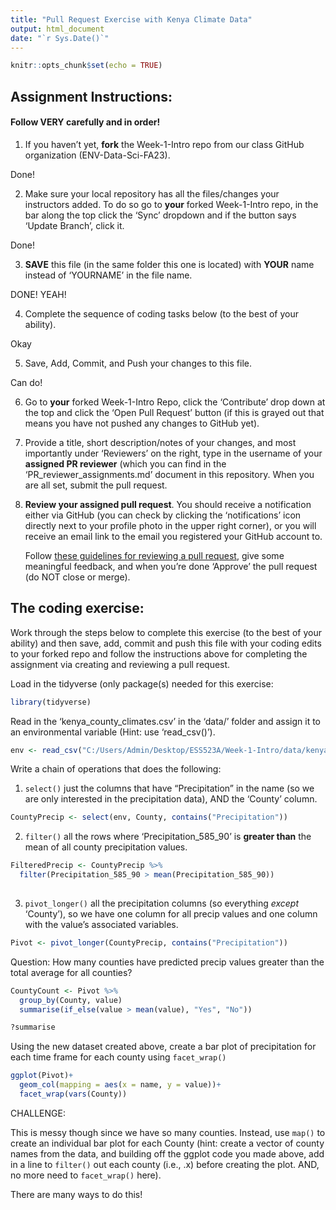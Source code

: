 ```yaml
---
title: "Pull Request Exercise with Kenya Climate Data"
output: html_document
date: "`r Sys.Date()`"
---
```


```r
knitr::opts_chunk$set(echo = TRUE)
```

## Assignment Instructions:

#### Follow VERY carefully and in order!

1.  If you haven't yet, **fork** the Week-1-Intro repo from our class GitHub organization (ENV-Data-Sci-FA23).

Done!

2.  Make sure your local repository has all the files/changes your instructors added. To do so go to **your** forked Week-1-Intro repo, in the bar along the top click the 'Sync' dropdown and if the button says 'Update Branch', click it.

Done!

3.  **SAVE** this file (in the same folder this one is located) with **YOUR** name instead of 'YOURNAME' in the file name.

DONE! YEAH!

4.  Complete the sequence of coding tasks below (to the best of your ability).

Okay

5.  Save, Add, Commit, and Push your changes to this file.

Can do!

6.  Go to **your** forked Week-1-Intro Repo, click the 'Contribute' drop down at the top and click the 'Open Pull Request' button (if this is grayed out that means you have not pushed any changes to GitHub yet).

7.  Provide a title, short description/notes of your changes, and most importantly under 'Reviewers' on the right, type in the username of your **assigned PR reviewer** (which you can find in the 'PR_reviewer_assignments.md' document in this repository. When you are all set, submit the pull request.

8.  **Review your assigned pull request**. You should receive a notification either via GitHub (you can check by clicking the 'notifications' icon directly next to your profile photo in the upper right corner), or you will receive an email link to the email you registered your GitHub account to.

    Follow [these guidelines for reviewing a pull request](https://docs.github.com/en/pull-requests/collaborating-with-pull-requests/reviewing-changes-in-pull-requests/reviewing-proposed-changes-in-a-pull-request), give some meaningful feedback, and when you're done 'Approve' the pull request (do NOT close or merge).

## The coding exercise:

Work through the steps below to complete this exercise (to the best of your ability) and then save, add, commit and push this file with your coding edits to your forked repo and follow the instructions above for completing the assignment via creating and reviewing a pull request.

Load in the tidyverse (only package(s) needed for this exercise:

```r
library(tidyverse)
```

Read in the 'kenya_county_climates.csv' in the 'data/' folder and assign it to an environmental variable (Hint: use 'read_csv()').

```r
env <- read_csv("C:/Users/Admin/Desktop/ESS523A/Week-1-Intro/data/kenya_county_climates.csv")
```

Write a chain of operations that does the following:

1.  `select()` just the columns that have "Precipitation" in the name (so we are only interested in the precipitation data), AND the 'County' column.


```r
CountyPrecip <- select(env, County, contains("Precipitation"))
```



2.  `filter()` all the rows where 'Precipitation_585_90' is **greater than** the mean of all county precipitation values.

```r
FilteredPrecip <- CountyPrecip %>%
  filter(Precipitation_585_90 > mean(Precipitation_585_90))
  
```


3.  `pivot_longer()` all the precipitation columns (so everything *except* 'County'), so we have one column for all precip values and one column with the value's associated variables.

```r

Pivot <- pivot_longer(CountyPrecip, contains("Precipitation"))


```

Question: How many counties have predicted precip values greater than the total average for all counties?

```r
CountyCount <- Pivot %>%
  group_by(County, value)
  summarise(if_else(value > mean(value), "Yes", "No"))
```


```r
?summarise
```



Using the new dataset created above, create a bar plot of precipitation for each time frame for each county using `facet_wrap()`

```r
ggplot(Pivot)+
  geom_col(mapping = aes(x = name, y = value))+
  facet_wrap(vars(County))
```


CHALLENGE:

This is messy though since we have so many counties. Instead, use `map()` to create an individual bar plot for each County (hint: create a vector of county names from the data, and building off the ggplot code you made above, add in a line to `filter()` out each county (i.e., .x) before creating the plot. AND, no more need to `facet_wrap()` here).

There are many ways to do this!

```r

```
